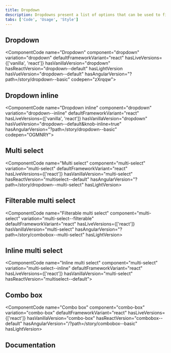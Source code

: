 ```yaml
---
title: Dropdown
description: Dropdowns present a list of options that can be used to filter or sort existing content. They can also be used as menus.
tabs: ['Code', 'Usage', 'Style']
---
```


## Dropdown

<ComponentCode
  name="Dropdown"
  component="dropdown"
  variation="dropdown"
  defaultFrameworkVariant="react"
  hasLiveVersions={['vanilla', 'react']}
  hasVanillaVersion="dropdown"
  hasReactVersion="dropdown--default"
  hasLightVersion
  hasVueVersion="dropdown--default"
  hasAngularVersion="?path=/story/dropdown--basic"
  codepen="zXrqqw"></ComponentCode>

## Dropdown inline

<ComponentCode
  name="Dropdown inline"
  component="dropdown"
  variation="dropdown--inline"
  defaultFrameworkVariant="react"
  hasLiveVersions={['vanilla', 'react']}
  hasVanillaVersion="dropdown"
  hasVueVersion="dropdown--default&knob-inline=true"
  hasAngularVersion="?path=/story/dropdown--basic"
  codepen="OGMNRY"></ComponentCode>

## Multi select

<ComponentCode
  name="Multi select"
  component="multi-select"
  variation="multi-select"
  defaultFrameworkVariant="react"
  hasLiveVersions={['react']}
  hasVanillaVersion="multi-select"
  hasReactVersion="multiselect--default"
  hasAngularVersion="?path=/story/dropdown--multi-select"
  hasLightVersion></ComponentCode>

## Filterable multi select

<ComponentCode
  name="Filterable multi select"
  component="multi-select"
  variation="multi-select--filterable"
  defaultFrameworkVariant="react"
  hasLiveVersions={['react']}
  hasVanillaVersion="multi-select"
  hasAngularVersion="?path=/story/combobox--multi-select"
  hasLightVersion></ComponentCode>

## Inline multi select

<ComponentCode
  name="Inline multi select"
  component="multi-select"
  variation="multi-select--inline"
  defaultFrameworkVariant="react"
  hasLiveVersions={['react']}
  hasVanillaVersion="multi-select"
  hasReactVersion="multiselect--default"></ComponentCode>

## Combo box

<ComponentCode
  name="Combo box"
  component="combo-box"
  variation="combo-box"
  defaultFrameworkVariant="react"
  hasLiveVersions={['react']}
  hasVanillaVersion="combo-box"
  hasReactVersion="combobox--default"
  hasAngularVersion="/?path=/story/combobox--basic"
  hasLightVersion></ComponentCode>

## Documentation

<ComponentDocs component="dropdown" />

